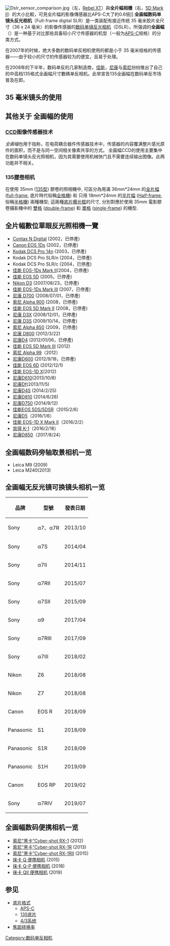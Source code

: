 {{noteTA
|G1=長度單位
|T=zh-hans:全画幅单镜反光相机;zh-hant:全片幅單鏡反光相機;zh-hk:全片幅單鏡反光相機;zh-tw:全片幅數位單眼相機;zh-mo:全片幅單鏡反光相機;
|1=zh-hk:全片幅;zh-tw:全片幅;zh-hans:全画幅
|2=zh-hans:全画幅单镜反光相机;zh-hant:全片幅單鏡反光相機;zh-hk:全片幅單鏡反光相機;zh-tw:全片幅單鏡反光相機;zh-mo:全片幅單鏡反光相機;
}}
{{dablink|本文指'''全画幅数码单镜反光相机'''，關於135全画幅规格，請參見'''[[全画幅|全画幅]]'''；关于曾经使用的胶片规格，请参见'''[[135底片|135底片]]。}}

[[File:Dslr_sensor_comparison.jpg|right]]（左，[[佳能_EOS_350D|Rebel XT]]）與'''全片幅相機'''（右，[[佳能_EOS_5D_Mark_II|5D Mark II]]）的大小比較，可見全片幅的影像傳感器比APS-C大了約0.6倍]]
'''全画幅数码单镜头反光相机'''（Full-frame digital SLR）是一类装配有接近传统 35 毫米胶片全尺寸（36 x 24 毫米）的影像传感器的[[数码单镜反光相机|数码单镜反光相机]]（DSLR）。所强调的'''全画幅'''（{{lang|en|Full-Frame}}）是一种基于对比那些具备较小尺寸传感器的机型（一般为[[APS-C|APS-C]]规格）的分类方式。

在2007年的时候，绝大多数的数码单反相机使用的都是小于 35 毫米规格的传感器——由于较小的尺寸的传感器较为的便宜，且易于处理。

在2008年的下半年，数码单反的几家制造商，[[佳能|佳能]]，[[尼康|尼康]]与[[索尼|索尼]]纷纷推出了自己的中高档135格式全画幅尺寸數碼单反相机。此举宣告135全画幅在数码单反市场普及在即。

==35 毫米镜头的使用==
==其他关于 全画幅的使用==
===[[CCD|CCD]]图像传感器技术===
''全画幅''也用于指称，在电荷耦合器件传感器技术中，传感器的内容覆满整片感光原件的面积，而不是与同一空间相关像素共享的方式。
<!--
原文是
The term full-frame is also used to refer to a type of charge-coupled device sensor techology in which the sensor elements occupy the entire sensor surface rather than sharing space with associated pixel storage sites.
-->
全画幅CCD的使用主要集中在数码单镜头反光照相机，因为其需要使用机械快门且不需要连续输出图像。此两功能并不相关。
<!--
The use of full-frame CCDs is typically restricted to digital SLRs since they require the use of a mechanical shutter and do not output a continuous image. The two uses of the term full-frame are not otherwise related.
-->
===135[[膠卷|膠卷]]相机===
在使用 35mm ([[135底片|135型]]) 膠卷的照相機中, 可區分為用滿 36mm*24mm 的[[全片幅|全片幅]] ([[full-frame|full-frame]], 底片時代俗稱[[全格機|全格機]]) 和 只用 18mm*24mm 的[[半片幅|半片幅]] ([[Half-frame|Half-frame]], 俗稱[[半格機|半格機]]) 兩種機型; 這兩種[[底片格式|底片曝光框]]的尺寸, 分別對應於使用 35mm 電影膠卷攝影機中的 [[雙格|雙格]] ([[double-frame|double-frame]]) 和 [[單格|單格]] ([[single-frame|single-frame]]) 的機型.

==全片幅數位單眼反光照相機一覽==
*[[Contax_N_Digital|Contax N Digital]] (2002，已停產) 
*[[佳能_EOS-1Ds|Canon EOS 1Ds]] (2002，已停產) 
*[[Kodak_DCS_Pro_14n|Kodak DCS Pro 14n]] (2003，已停產) 
*Kodak DCS Pro SLR/n (2004，已停產) 
*Kodak DCS Pro SLR/c (2004，已停產) 
*[[佳能_EOS-1Ds_Mark_II|佳能 EOS-1Ds Mark II]](2004，已停產) 
*[[佳能_EOS_5D|佳能 EOS 5D]] (2005，已停產) 
*[[尼康D3|Nikon D3]] (2007/08/23，已停產) 
*[[佳能_EOS-1Ds_Mark_III|佳能 EOS-1Ds Mark III]] (2007，已停產) 
*[[尼康_D700|尼康 D700]] (2008/07/01，已停產)
*[[DSLR-α900|索尼 Alpha 900]] (2008，已停產) 
*[[佳能_EOS_5D_Mark_II|佳能 EOS 5D Mark II]] (2008，已停產)
*[[尼康_D3X|尼康 D3X]] (2008/12/01，已停產)
*[[Nikon_D3S|尼康 D3S]] (2009/10/14，已停產)
*[[DSLR-α850|索尼 Alpha 850]] (2009，已停產)
*[[尼康D800|尼康 D800]] (2012/3/22)
*[[尼康D4|尼康D4]] (2012/01/06，已停產)
*[[佳能_EOS_5D_Mark_III|佳能 EOS 5D Mark III]] (2012)
*[[SLT-A99|索尼 Alpha 99]]（2012）
*[[尼康D600|尼康D600]] (2012/9/18，已停產)
*[[佳能_EOS_6D|佳能 EOS 6D]] (2012/12/1)
*[[佳能_EOS-1D_X|佳能 EOS-1D X]](2012)
*[[尼康D610|尼康D610]](2013/10/8)
*[[尼康Df|尼康Df]](2013/11/5)
*[[尼康D4S|尼康D4S]] (2014/2/25)
*[[尼康D810|尼康D810]] (2014/6/26)
*[[尼康D750|尼康D750]] (2014/9/12)
*[[佳能_EOS_5Ds|佳能EOS 5DS/5DSR]]（2015/2/6）
*[[尼康D5|尼康D5]]（2016/1/6）
*[[佳能_EOS-1D_X_Mark_II|佳能 EOS-1D X Mark II]]（2016/2/2）
*[[宾得_K-1|宾得 K-1]]（2016/2/18）
*[[尼康D850|尼康D850]]（2017/8/24）

==全画幅数码旁轴取景相机一览==
*Leica M9 (2009)
*Leica M240(2013)

==全画幅无反光镜可换镜头相机一览==
{| class="wikitable"
|-
! 品牌 !! 型號 !! 發表日期
|-
| Sony || α7、α7R || 2013/10
|-
| Sony || α7S || 2014/04
|-
| Sony || α7II || 2014/11
|-
| Sony || α7RII || 2015/07
|-
| Sony || α7SII || 2015/09
|-
| Sony || α9 || 2017/04
|-
| Sony || α7RIII || 2017/09
|-
| Sony || α7III || 2018/02
|-
| Nikon || Z6 || 2018/08
|-
| Nikon || Z7 || 2018/08
|-
| Canon || EOS R || 2018/09
|-
| Panasonic || S1 || 2018/09
|-
| Panasonic || S1R || 2018/09
|-
| Panasonic || S1H || 2019/09
|-
| Canon || EOS RP || 2019/02
|-
| Sony || α7RIV || 2019/07
|}

==全画幅数码便携相机一览==
*[[DSC-RX1|索尼“黑卡”Cyber-shot RX-1]] (2012)
*[[DSC-RX1R|索尼“黑卡”Cyber-shot RX-1R]] (2013)
*[[DSC-RX1R|索尼“黑卡”Cyber-shot RX-1RII]] (2015)
*[[Leica-Q|徕卡 Q 便携相机]] (2015)
*[[Leica-Q-P|徕卡 Q-P 便携相机]] (2018)
*[[Leica-QII|徕卡 QII 便携相机]] (2019)

==参见==
*[[底片格式|底片格式]]
**[[APS-C|APS-C]]
**[[135底片|135底片]]
**[[4/3系统|4/3系统]]
*[[焦距转换率|焦距转换率]]

{{全画幅数码单镜反光相机}}
[[Category:数码单反相机|Category:数码单反相机]]